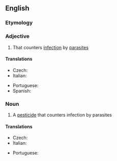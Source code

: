 ==English==

===Etymology===
{{prefix|en|anti|parasitic}}

===Adjective===
{{en-adj}}

# {{lb|en|medicine}} That counters [[infection]] by [[parasite]]s

====Translations====
{{trans-top|that counters parasites}}
* Czech: {{t|cs|antiparazitický}}
* Italian: {{t+|it|antiparassitario}}
{{trans-mid}}
* Portuguese: {{t|pt|antiparasitário}}
* Spanish: {{t+|es|antiparasitario}}
{{trans-bottom}}

===Noun===
{{wikipedia}}
{{en-noun}}

# {{lb|en|medicine}} A [[pesticide]] that counters infection by parasites

====Translations====
{{trans-top|pesticide}}
* Czech: {{t|cs|antiparazitikum|n}}
* Italian: {{t+|it|antiparassitario|m}}
{{trans-mid}}
* Portuguese: {{t|pt|antiparasitário|m}}
{{trans-bottom}}